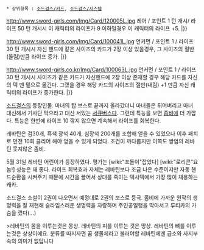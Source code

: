  * 상위항목 : [[소드걸스/카드]], [[소드걸스/시스템]]

http://www.sword-girls.com/Img/Card/120005L.jpg
레어 / 포인트 1 턴 개시/ 라이프 50
턴 개시시 이 캐릭터의 라이프가 9 이하일경우 이 캐릭터의 라이프 +5.
{{{#0000ff 하아…. 실전에서 싸우는건 그다지 취미가 아닌데 말이야. 뭐 대가는 확실히 받았으니깐 그만큼 일은 해주겠어. 그래서 타겟은 누구야?}}}|}}

http://www.sword-girls.com/Img/Card/100041L.jpg
언커먼 / 포인트 1 / 라이프 30
턴 개시시 자신 핸드에 같은 사이즈의 카드가 2장 이상 있을경우, 그 사이즈의 절반(올림)만큼 라이프 증가.
{{{#0000ff 어때요? 당신의 꿈속에서라면 전 뭐든지 해줄 수 있고, 뭐든지 되어 드릴 수 있어요. 짝사랑했던 추억의 소녀, 남몰래 동경했던 묘령의 여성. 그저 당신의 잠자리에 함께 할 수 있게만 해 주시면 돼요.}}}|}}

http://www.sword-girls.co.kr/Img/Card/100063L.jpg
언커먼 / 포인트 1 / 라이프 30
턴 개시시 사이즈가 같은 카드가 자신핸드에 2장 이상 존재할 경우 해당 카드를 자신의 덱 맨 밑으로 옮긴다. 그랬을 경우 해당 카드의 사이즈의 절반(내림) +1 만큼 자신 캐릭터의 라이프가 증가한다.
{{{#0000ff 이게 당신이 바라는 이상형인가요? 재미있군요, 취향이 의심되긴 하지만.. 뭐 좋아요. 그 남자가 당신에게 직설적으로 얘기했던 그 "게임"을 시작하죠.}}}|}}

[[소드걸스]]의 등장인물. 마녀의 탑 보스로 끝까지 올라갔더니 마녀들은 튀어버리고 마녀 대신해서 기사단 막으라고 대신 서있는 [[서큐버스]]다. 그런데 특능을 보면 [[좀비]]에 더 가깝다. 특능은 한번에 라이프 10 깎지 않으면 계속해서 라이프를 회복한다. 

레바틴은 검30개, 흑색 광석 40개, 심장석 200개를 조합해 얻을 수 있었으나 이후 패치로 던전 10회 클리어 해야 얻을 수 있게 되었다. 조건이 까다롭지만 이쪽도 쌍염의 레바틴 못지않은 좀비. 

5월 31일 레바틴 어린이가 등장하였다. 평가는 [wiki:"포돌이"잡았다] [wiki:"로리콘"요놈!] 성능은 꽤 좋다. 라이프 회복효과 자체는 레바틴보다 조금 나은 수준이지만 자동 핸드순환을 시켜주기 때문에 시간을 끌어서 상대를 죽이는 덱사덱에서 가장 많이 채용하는 캐카.

소드걸스 소설이 2권이 나오면서 예정대로 2권의 보스로 등극. 좀비에 가까운 원작의 생명력을 잘 재현해 슬라임스러운 생명력을 자랑하며 주인공일행을 막아서고 루티카의 가슴을 깠다(...)

>레바틴의 몸을 이루는것은 몽상. 레바틴의 피를 이루는 것은 망상. 레바틴의 뼈를 이루는것은 상상이에요. 분류를 따지자면 꿈 생물체라고 불러야할 레바틴에겐 급소와 사지부속의 의미가 없답니다
